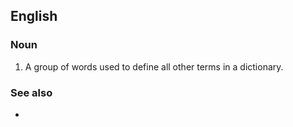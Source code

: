 {{also|defining-vocabulary}}
==English==

===Noun===
{{en-noun|head=[[define|defining]] [[vocabulary]]|defining vocabularies}}

# {{lb|en|lexicography}} A group of words used to define all other terms in a dictionary.

===See also===
* {{projectlink|wikipedia}}